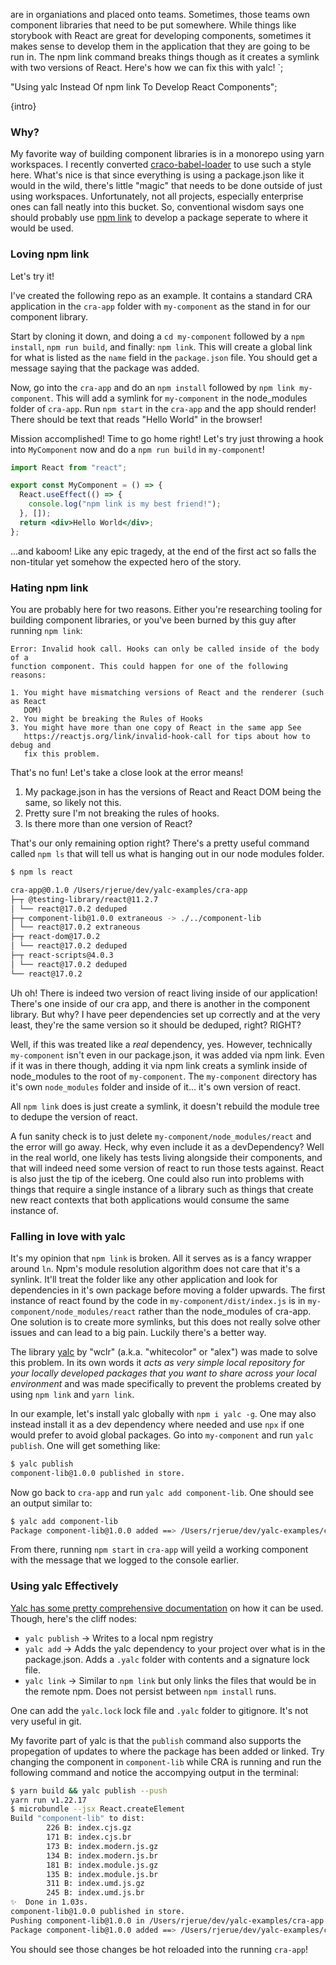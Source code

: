 are in organiations and placed onto teams. Sometimes, those teams own component libraries that need to be put somewhere. While things like
storybook with React are great for developing components, sometimes it makes sense to develop them in the application that they are going to
be run in. The npm link command breaks things though as it creates a symlink with two versions of React. Here's how we can fix this with yalc!
`;

  "Using yalc Instead Of npm link To Develop React Components";

<TitleText mt={3} title={title} date={date} />

<p>{intro}</p>

### Why?

My favorite way of building component libraries is in a monorepo using yarn
workspaces. I recently converted
[craco-babel-loader](https://github.com/rjerue/craco-babel-loader) to use such a
style here. What's nice is that since everything is using a package.json like it
would in the wild, there's little "magic" that needs to be done outside of just
using workspaces. Unfortunately, not all projects, especially enterprise ones
can fall neatly into this bucket. So, conventional wisdom says one should
probably use [npm link](https://docs.npmjs.com/cli/v8/commands/npm-link) to
develop a package seperate to where it would be used.

### Loving npm link

Let's try it!

I've created the following repo as an example. It contains a standard CRA
application in the `cra-app` folder with `my-component` as the stand in for our
component library.

Start by cloning it down, and doing a `cd my-component` followed by a
`npm install`, `npm run build`, and finally: `npm link`. This will create a
global link for what is listed as the `name` field in the `package.json` file.
You should get a message saying that the package was added.

Now, go into the `cra-app` and do an `npm install` followed by
`npm link my-component`. This will add a symlink for `my-component` in the
node_modules folder of `cra-app`. Run `npm start` in the `cra-app` and the app
should render! There should be text that reads "Hello World" in the browser!

Mission accomplished! Time to go home right! Let's try just throwing a hook into
`MyComponent` now and do a `npm run build` in `my-component`!

```jsx
import React from "react";

export const MyComponent = () => {
  React.useEffect(() => {
    console.log("npm link is my best friend!");
  }, []);
  return <div>Hello World</div>;
};
```

...and kaboom! Like any epic tragedy, at the end of the first act so falls the
non-titular yet somehow the expected hero of the story.

### Hating npm link

You are probably here for two reasons. Either you're researching tooling for
building component libraries, or you've been burned by this guy after running
`npm link`:

```text
Error: Invalid hook call. Hooks can only be called inside of the body of a
function component. This could happen for one of the following reasons:

1. You might have mismatching versions of React and the renderer (such as React
   DOM)
2. You might be breaking the Rules of Hooks
3. You might have more than one copy of React in the same app See
   https://reactjs.org/link/invalid-hook-call for tips about how to debug and
   fix this problem.
```

That's no fun! Let's take a close look at the error means!

1. My package.json in has the versions of React and React DOM being the same, so
   likely not this.
2. Pretty sure I'm not breaking the rules of hooks.
3. Is there more than one version of React?

That's our only remaining option right? There's a pretty useful command called
`npm ls` that will tell us what is hanging out in our node modules folder.

```bash
$ npm ls react

cra-app@0.1.0 /Users/rjerue/dev/yalc-examples/cra-app
├─┬ @testing-library/react@11.2.7
│ └── react@17.0.2 deduped
├─┬ component-lib@1.0.0 extraneous -> ./../component-lib
│ └── react@17.0.2 extraneous
├─┬ react-dom@17.0.2
│ └── react@17.0.2 deduped
├─┬ react-scripts@4.0.3
│ └── react@17.0.2 deduped
└── react@17.0.2
```

Uh oh! There is indeed two version of react living inside of our application!
There's one inside of our cra app, and there is another in the component
library. But why? I have peer dependencies set up correctly and at the very
least, they're the same version so it should be deduped, right? RIGHT?

Well, if this was treated like a _real_ dependency, yes. However, technically
`my-component` isn't even in our package.json, it was added via npm link. Even
if it was in there though, adding it via npm link creats a symlink inside of
node_modules to the root of `my-component`. The `my-component` directory has
it's own `node_modules` folder and inside of it... it's own version of react.

All `npm link` does is just create a symlink, it doesn't rebuild the module tree
to dedupe the version of react.

A fun sanity check is to just delete `my-component/node_modules/react` and the
error will go away. Heck, why even include it as a devDependency? Well in the
real world, one likely has tests living alongside their components, and that
will indeed need some version of react to run those tests against. React is also
just the tip of the iceberg. One could also run into problems with things that
require a single instance of a library such as things that create new react
contexts that both applications would consume the same instance of.

### Falling in love with yalc

It's my opinion that `npm link` is broken. All it serves as is a fancy wrapper
around `ln`. Npm's module resolution algorithm does not care that it's a
synlink. It'll treat the folder like any other application and look for
dependencies in it's own package before moving a folder upwards. The first
instance of react found by the code in `my-component/dist/index.js` is in
`my-component/node_modules/react` rather than the node_modules of cra-app. One
solution is to create more symlinks, but this does not really solve other issues
and can lead to a big pain. Luckily there's a better way.

The library [yalc](https://github.com/wclr/yalc) by "wclr" (a.k.a. "whitecolor"
or "alex") was made to solve this problem. In its own words it _acts as very
simple local repository for your locally developed packages that you want to
share across your local environment_ and was made specifically to prevent the
problems created by using `npm link` and `yarn link`.

In our example, let's install yalc globally with `npm i yalc -g`. One may also
instead install it as a dev dependency where needed and use `npx` if one would
prefer to avoid global packages. Go into `my-component` and run `yalc publish`.
One will get something like:

```bash
$ yalc publish
component-lib@1.0.0 published in store.
```

Now go back to `cra-app` and run `yalc add component-lib`. One should see an
output similar to:

```bash
$ yalc add component-lib
Package component-lib@1.0.0 added ==> /Users/rjerue/dev/yalc-examples/cra-app/node_modules/component-lib
```

From there, running `npm start` in `cra-app` will yeild a working component with
the message that we logged to the console earlier.

### Using yalc Effectively

[Yalc has some pretty comprehensive documentation](https://github.com/wclr/yalc#usage)
on how it can be used. Though, here's the cliff nodes:

- `yalc publish` -> Writes to a local npm registry
- `yalc add` -> Adds the yalc dependency to your project over what is in the
  package.json. Adds a `.yalc` folder with contents and a signature lock file.
- `yalc link` -> Similar to `npm link` but only links the files that would be in
  the remote npm. Does not persist between `npm install` runs.

One can add the `yalc.lock` lock file and `.yalc` folder to gitignore. It's not
very useful in git.

My favorite part of yalc is that the `publish` command also supports the
propegation of updates to where the package has been added or linked. Try
changing the component in `component-lib` while CRA is running and run the
following command and notice the accompying output in the terminal:

```bash
$ yarn build && yalc publish --push
yarn run v1.22.17
$ microbundle --jsx React.createElement
Build "component-lib" to dist:
        226 B: index.cjs.gz
        171 B: index.cjs.br
        173 B: index.modern.js.gz
        134 B: index.modern.js.br
        181 B: index.module.js.gz
        135 B: index.module.js.br
        311 B: index.umd.js.gz
        245 B: index.umd.js.br
✨  Done in 1.03s.
component-lib@1.0.0 published in store.
Pushing component-lib@1.0.0 in /Users/rjerue/dev/yalc-examples/cra-app
Package component-lib@1.0.0 added ==> /Users/rjerue/dev/yalc-examples/cra-app/node_modules/component-lib
```

You should see those changes be hot reloaded into the running `cra-app`!
